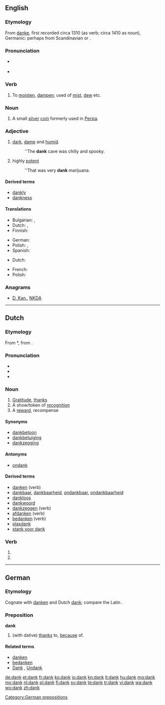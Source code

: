 {{also|Dank}}
==English==
===Etymology===
From {{etyl|enm}} [[danke]], first recorded circa 1310 (as verb; circa 1410 as noun), Germanic: perhaps from Scandinavian or {{etyl|de}}.

===Pronunciation===
* {{a|US}} {{SAMPA|/dANk/}}
* {{rhymes|æŋk}}

===Verb===
{{en-verb}}

# {{obsolete}} {{intransitive}} To [[moisten]], [[dampen]]; used of [[mist]], [[dew]] etc.

===Noun===
{{en-noun}}

# A small [[silver]] [[coin]] formerly used in [[Persia]].

===Adjective===
{{en-adj|dank|er}}

# [[dark]], [[damp]] and [[humid]].
#: ''The '''dank''' cave was chilly and spooky.
# {{figuratively}} highly [[potent]]
#: ''That was very '''dank''' marijuana.

====Derived terms====
* [[dankly]]
* [[dankness]]

====Translations====
{{trans-top|dark, damp and humid}}
* Bulgarian: {{t+|bg|влажен}},  {{t|bg|усоен}}
* Dutch: {{t+|nl|klam}}, {{t+|nl|vochtig}}
* Finnish: {{t+|fi|kostea}}
{{trans-mid}}
* German: {{t+|de|feucht}}
* Polish: {{t|pl|wilgotny|m}}, {{t|pl|zawilgocony|m}}
* Spanish: {{t+|es|húmedo}}
{{trans-bottom}}

{{trans-top|highly potent}}
* Dutch: {{t+|nl|straf}}
{{trans-mid}}
* French: {{t+|fr|fort}}
* Polish: {{t|pl|mocny|m}}
{{trans-bottom}}

===Anagrams===
* [[D. Kan.#English|D. Kan.]], [[NKDA#English|NKDA]]

----

==Dutch==
===Etymology===
From {{etyl|odt|nl}} *{{term||thank|lang=odt}}, from {{proto|Germanic|þankaz|lang=nl}}.

===Pronunciation===
* {{rhymes|ɑŋk|lang=nl}}
* {{IPA|[dɑŋk]|lang=nl}}
* {{audio|Nl-dank.ogg|audio}}

===Noun===
{{nl-noun|g=m|-|-}}

# [[gratitude|Gratitude]], [[thanks]]
# A show/token of [[recognition]]
# A [[reward]], recompense

====Synonyms====
* [[dankbetoon]] {{n}}
* [[dankbetuiging]]
* [[dankzegging]]

====Antonyms====
* [[ondank]]

====Derived terms====
* [[danken]] (verb)
* [[dankbaar]], [[dankbaarheid]], [[ondankbaar]], [[ondankbaarheid]]
* [[dankloos]]
* [[dankwoord]] {{n}}
* [[dankzeggen]] (verb)
* [[afdanken]] (verb)
* [[bedanken]] (verb)
* [[plasdank]] {{m}}
* [[stank voor dank]]

===Verb===
{{infl|nl}}

# {{nl-verb-form|p=1|n=sg|t=pres|m=ind|danken}}
# {{nl-verb-form|m=imp|danken}}

----

==German==

===Etymology===
Cognate with [[danken]] and Dutch [[#Dutch|dank]]; compare the Latin {{term|gratia|grātia|lang=la}}.

===Preposition===
'''dank'''

# (with dative) [[thanks]] to, [[because]] of.

====Related terms====
* [[danken]]
* [[bedanken]]
* [[Dank]] {{m}}, [[Undank]]

[[Category:German prepositions]]

[[de:dank]]
[[et:dank]]
[[fr:dank]]
[[ko:dank]]
[[io:dank]]
[[kn:dank]]
[[lt:dank]]
[[hu:dank]]
[[mg:dank]]
[[my:dank]]
[[nl:dank]]
[[pl:dank]]
[[fi:dank]]
[[sv:dank]]
[[te:dank]]
[[tr:dank]]
[[vi:dank]]
[[wa:dank]]
[[wo:dank]]
[[zh:dank]]